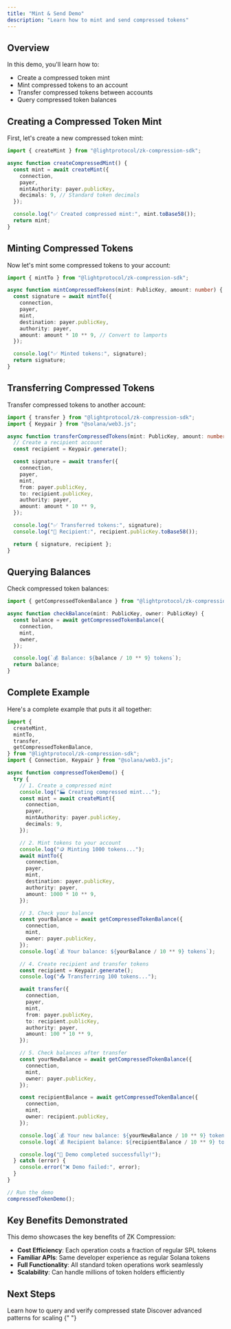 ```yaml
---
title: "Mint & Send Demo"
description: "Learn how to mint and send compressed tokens"
---
```


## Overview

In this demo, you'll learn how to:

- Create a compressed token mint
- Mint compressed tokens to an account
- Transfer compressed tokens between accounts
- Query compressed token balances

## Creating a Compressed Token Mint

First, let's create a new compressed token mint:

```typescript
import { createMint } from "@lightprotocol/zk-compression-sdk";

async function createCompressedMint() {
  const mint = await createMint({
    connection,
    payer,
    mintAuthority: payer.publicKey,
    decimals: 9, // Standard token decimals
  });

  console.log("✅ Created compressed mint:", mint.toBase58());
  return mint;
}
```

## Minting Compressed Tokens

Now let's mint some compressed tokens to your account:

```typescript
import { mintTo } from "@lightprotocol/zk-compression-sdk";

async function mintCompressedTokens(mint: PublicKey, amount: number) {
  const signature = await mintTo({
    connection,
    payer,
    mint,
    destination: payer.publicKey,
    authority: payer,
    amount: amount * 10 ** 9, // Convert to lamports
  });

  console.log("✅ Minted tokens:", signature);
  return signature;
}
```

## Transferring Compressed Tokens

Transfer compressed tokens to another account:

```typescript
import { transfer } from "@lightprotocol/zk-compression-sdk";
import { Keypair } from "@solana/web3.js";

async function transferCompressedTokens(mint: PublicKey, amount: number) {
  // Create a recipient account
  const recipient = Keypair.generate();

  const signature = await transfer({
    connection,
    payer,
    mint,
    from: payer.publicKey,
    to: recipient.publicKey,
    authority: payer,
    amount: amount * 10 ** 9,
  });

  console.log("✅ Transferred tokens:", signature);
  console.log("📧 Recipient:", recipient.publicKey.toBase58());

  return { signature, recipient };
}
```

## Querying Balances

Check compressed token balances:

```typescript
import { getCompressedTokenBalance } from "@lightprotocol/zk-compression-sdk";

async function checkBalance(mint: PublicKey, owner: PublicKey) {
  const balance = await getCompressedTokenBalance({
    connection,
    mint,
    owner,
  });

  console.log(`💰 Balance: ${balance / 10 ** 9} tokens`);
  return balance;
}
```

## Complete Example

Here's a complete example that puts it all together:

```typescript
import {
  createMint,
  mintTo,
  transfer,
  getCompressedTokenBalance,
} from "@lightprotocol/zk-compression-sdk";
import { Connection, Keypair } from "@solana/web3.js";

async function compressedTokenDemo() {
  try {
    // 1. Create a compressed mint
    console.log("🏭 Creating compressed mint...");
    const mint = await createMint({
      connection,
      payer,
      mintAuthority: payer.publicKey,
      decimals: 9,
    });

    // 2. Mint tokens to your account
    console.log("🪙 Minting 1000 tokens...");
    await mintTo({
      connection,
      payer,
      mint,
      destination: payer.publicKey,
      authority: payer,
      amount: 1000 * 10 ** 9,
    });

    // 3. Check your balance
    const yourBalance = await getCompressedTokenBalance({
      connection,
      mint,
      owner: payer.publicKey,
    });
    console.log(`💰 Your balance: ${yourBalance / 10 ** 9} tokens`);

    // 4. Create recipient and transfer tokens
    const recipient = Keypair.generate();
    console.log("📤 Transferring 100 tokens...");

    await transfer({
      connection,
      payer,
      mint,
      from: payer.publicKey,
      to: recipient.publicKey,
      authority: payer,
      amount: 100 * 10 ** 9,
    });

    // 5. Check balances after transfer
    const yourNewBalance = await getCompressedTokenBalance({
      connection,
      mint,
      owner: payer.publicKey,
    });

    const recipientBalance = await getCompressedTokenBalance({
      connection,
      mint,
      owner: recipient.publicKey,
    });

    console.log(`💰 Your new balance: ${yourNewBalance / 10 ** 9} tokens`);
    console.log(`💰 Recipient balance: ${recipientBalance / 10 ** 9} tokens`);

    console.log("🎉 Demo completed successfully!");
  } catch (error) {
    console.error("❌ Demo failed:", error);
  }
}

// Run the demo
compressedTokenDemo();
```

## Key Benefits Demonstrated

This demo showcases the key benefits of ZK Compression:

- **Cost Efficiency**: Each operation costs a fraction of regular SPL tokens
- **Familiar APIs**: Same developer experience as regular Solana tokens
- **Full Functionality**: All standard token operations work seamlessly
- **Scalability**: Can handle millions of token holders efficiently

## Next Steps

<CardGroup cols={2}>
  <Card
    title="View & Verify"
    icon="magnifying-glass"
    href="/next-steps/view-and-verify"
  >
    Learn how to query and verify compressed state
  </Card>
  <Card title="Scale Your App" icon="chart-line" href="/next-steps/scale">
    Discover advanced patterns for scaling
  </Card>
</CardGroup>{" "}
